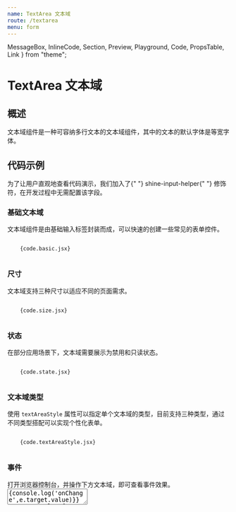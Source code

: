 ```yaml
---
name: TextArea 文本域
route: /textarea
menu: form
---
```


  MessageBox,
  InlineCode,
  Section,
  Preview,
  Playground,
  Code,
  PropsTable,
  Link
} from "theme";

# TextArea 文本域

## 概述
文本域组件是一种可容纳多行文本的文本域组件，其中的文本的默认字体是等宽字体。

## 代码示例

<MessageBox messageType="info">
  为了让用户直观地查看代码演示，我们加入了{" "}
  <InlineCode>shine-input-helper</InlineCode>{" "}
  修饰符，在开发过程中无需配置该字段。
</MessageBox>

### 基础文本域

文本域组件是由基础输入标签封装而成，可以快速的创建一些常见的表单控件。

<Section>
  <Preview>
    <Playground>
       <JsxParser {...code.basic} />
    </Playground>

  </Preview>
  <Code>
    {code.basic.jsx}
  </Code>
</Section>

### 尺寸

文本域支持三种尺寸以适应不同的页面需求。

<Section>
  <Preview>
    <Playground>
       <JsxParser {...code.size} />
    </Playground>

  </Preview>
  <Code>
    {code.size.jsx}
  </Code>
</Section>

### 状态

在部分应用场景下，文本域需要展示为禁用和只读状态。

<Section>
  <Preview>
    <Playground>
       <JsxParser {...code.state} />
    </Playground>

  </Preview>
  <Code>
    {code.state.jsx}
  </Code>
</Section>

### 文本域类型

使用 `textAreaStyle` 属性可以指定单个文本域的类型，目前支持三种类型，通过不同类型搭配可以实现个性化表单。

<Section>
  <Preview>
    <Playground>
       <JsxParser {...code.textAreaStyle} />
    </Playground>

  </Preview>
  <Code>
    {code.textAreaStyle.jsx}
  </Code>
</Section>

### 事件

<MessageBox messageType="info">
  打开浏览器控制台，并操作下方文本域，即可查看事件效果。
</MessageBox>

<Section>
  <Preview>
    <Playground>
      <TextArea
        placeholder="打开控制台查看效果"
        onChange={e=>{console.log('onChange',e.target.value)}}
        onBlur={e=>{console.log('onBlur',e.target.value)}}
        onClick={e=>{console.log('onClick',e.target.value)}}
      />
    </Playground>

  </Preview>
  <Code>
    {code.event.jsx}
  </Code>
</Section>

## 配置参数

<PropsTable of={TextArea} />
